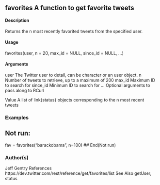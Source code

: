 ## favorites A function to get favorite tweets

#### Description
Returns the n most recently favorited tweets from the specified user.

#### Usage
favorites(user, n = 20, max_id = NULL, since_id = NULL, ...)

#### Arguments
user The Twitter user to detail, can be character or an user object.
n Number of tweets to retrieve, up to a maximum of 200
max_id Maximum ID to search for
since_id Minimum ID to search for
... Optional arguments to pass along to RCurl

Value
A list of link{status} objects corresponding to the n most recent tweets


### Examples

## Not run:
fav = favorites("barackobama", n=100)
## End(Not run)

### Author(s)
Jeff Gentry
References
https://dev.twitter.com/rest/reference/get/favorites/list
See Also
getUser, status
